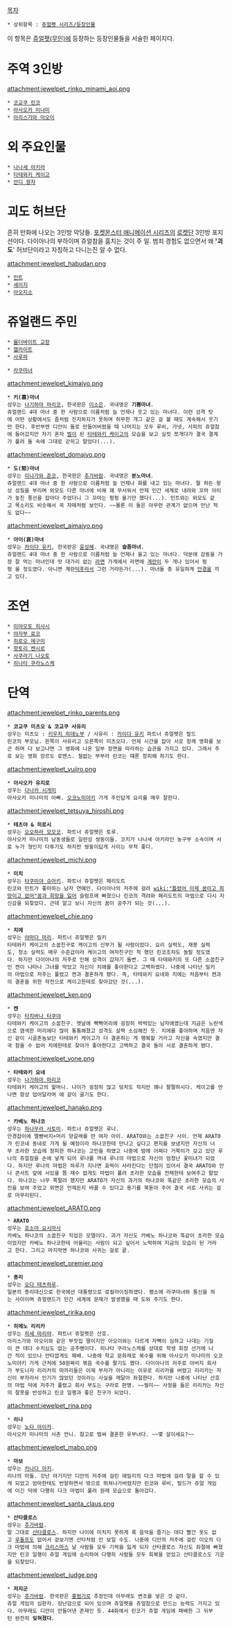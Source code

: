 [[목차]]

 * 상위항목 : [[쥬얼펫 시리즈/등장인물]]

이 항목은 [[쥬얼펫(무인)]]에 등장하는 등장인물들을 서술한 페이지다.

= 주역 3인방 =
attachment:jewelpet_rinko_minami_aoi.png

 * [[코교쿠 린코]]
 * [[아사오카 미나미]]
 * [[아리스가와 아오이]]

= 외 주요인물 =
 * [[나나세 아키라(쥬얼펫 시리즈)|나나세 아키라]]
 * [[타테와키 케이고]]
 * [[안디 왕자]]

= 괴도 허브단 =
흔히 만화에 나오는 3인방 악당들. [[포켓몬스터 애니메이션 시리즈]]의 [[로켓단]] 3인방 포지션이다. 다이아나의 부하이며 쥬얼참을 훔치는 것이 주 일. 범죄 경험도 없으면서 왜 ''''괴도'''' 허브단이라고 자칭하고 다니는진 알 수 없다.

attachment:jewelpet_habudan.png

 * [[민트(쥬얼펫 시리즈)|민트]]
 * [[세이지(쥬얼펫 시리즈)|세이지]]
 * [[아오지소]]

= 쥬얼랜드 주민 =
 * [[몰더바이트 교장]]
 * [[헬라이트]]
 * [[사루파]]

 * [[라쿠마녀]]

attachment:jewelpet_kimajyo.png
 * '''키(喜)마녀'''
 성우는 [[나기하마 마리코]], 한국판은 [[이소은]]. 국내명은 '''기쁨마녀'''.
 쥬얼랜드 4대 마녀 중 한 사람으로 이름처럼 늘 언제나 웃고 있는 마녀다. 이런 성격 탓에 어떤 상황에서도 좀처럼 진지하지가 못하며 허무한 개그 같은 걸 볼 때도 계속해서 웃기만 한다. 후반부엔 디안이 돌로 만들어버렸을 때 나머지는 모두 루비, 가넷, 사피의 쥬얼참에 들어갔지만 자기 혼자 [[벌]]이 된 [[타테와키 케이고]]의 모습을 보고 실컷 쪼개다가 결국 결계가 풀려 돌 속에 그대로 갇히고 말았다(...).

attachment:jewelpet_domajyo.png
 * '''도(怒)마녀'''
 성우는 [[미나가와 준코]], 한국판은 [[추가바람]]. 국내명은 '''분노마녀'''.
 쥬얼랜드 4대 마녀 중 한 사람으로 이름처럼 늘 언제나 화를 내고 있는 마녀다. 뭘 하든 항상 성질을 부리며 외모도 다른 마녀에 비해 꽤 무서워서 언제 인간 세계로 내려와 꼬마 아이가 놓친 풍선을 잡아다 주었더니 그 꼬마는 펑펑 울기만 했다(...). 민트와는 외모도 같고 목소리도 비슷해서 꼭 자매처럼 보인다. ~~물론 이 둘은 아무런 관계가 없으며 만난 적도 없다~~

attachment:jewelpet_aimajyo.png
 * '''아이(哀)마녀'''
 성우는 [[카이다 유키]], 한국판은 [[윤성혜]]. 국내명은 '''슬픔마녀'''.
 쥬얼랜드 4대 마녀 중 한 사람으로 이름처럼 늘 언제나 울고 있는 마녀다. 덕분에 감동을 가장 잘 먹는 마녀인데 맛 대가리 없는 [[라면]] 가게에서 라면에 [[계란]]이 두 개나 있어서 펑펑 울 정도였다. 아니면 계란[[덕후]]라서 그런 거라든가(...). 마녀들 중 유일하게 [[안경]]을 끼고 있다.

= 조연 =
 * [[미야모토 히사시]]
 * [[야자부 료코]]
 * [[히로오 메구미]]
 * [[핫토리 켄시로]]
 * [[사쿠라기 나오토]]
 * [[히나타 쿠라노스케]]

= 단역 =
attachment:jewelpet_rinko_parents.png
 * '''코교쿠 미츠오 & 코교쿠 사유리'''
 성우는 미츠오 : [[키우치 히데노부]] / 사유리 : [[카이다 유키]] 파트너 쥬얼펫은 랄드
 린코의 부모님. 왼쪽이 사유리고 오른쪽이 미츠오다. 언제 시간을 잡아 서로 함께 영화를 보곤 하며 다 보고나면 그 영화에 나온 일부 장면을 따라하는 습관을 가지고 있다. 그래서 주로 보는 영화 장르도 로맨스. 철없는 부부라 린코는 때론 창피해 하기도 한다.

attachment:jewelpet_yujiro.png
 * '''아사오카 유지로'''
 성우는 [[다나카 시게미]]
 아사오카 미나미의 아빠. [[오코노미야키]] 가게 주인답게 요리를 매우 잘한다.

attachment:jewelpet_tetsuya_hiroshi.png
 * '''테츠야 & 히로시'''
 성우는 [[오오하라 모모코]]. 파트너 쥬얼펫은 토루.
 아사오카 미나미의 남동생들로 일란성 쌍둥이들. 코치가 나나세 아키라인 농구부 소속이며 서로 누가 형인지 다투기도 하지만 쌍둥이답게 사이는 무척 좋다.

attachment:jewelpet_michi.png
 * '''미치'''
 성우는 [[타쿠미야 슈아키]]. 파트너 쥬얼펫은 페리도트
 린코와 민트가 좋아하는 남자 연예인. 다이아나의 저주에 걸려 [[wiki:"틀렸어 이제 꿈이고 희망이고 없어"꿈과 희망을 잃어]] 슬럼프에 빠졌으나 린코의 격려와 페리도트의 마법으로 다시 자신감을 되찾았다. 근데 알고 보니 자신의 꿈이 공주가 되는 것(...).

attachment:jewelpet_chie.png
 * '''치에'''
 성우는 [[야마다 마리]]. 파트너 쥬얼펫은 밀키
 타테와키 케이고의 소꿉친구로 케이고의 신부가 될 사람이었다. 요리 실력도, 재봉 실력도, 청소 실력도 매우 수준급이라 케이고의 여자친구인 척 했던 린코조차도 놀랄 정도였다. 하지만 다이아나의 저주로 인해 성격이 갑자기 돌변. 그 때 타테와키의 또 다른 소꿉친구인 켄이 나타나 그녀를 막았고 자신이 치에를 좋아한다고 고백하였다. 나중에 나타난 밀키의 마법으로 저주는 풀렸고 켄과 결혼하게 됐다. 즉, 타테와키 요네와 치에는 처음부터 켄과의 결혼을 위한 작전으로 케이고한테로 찾아갔던 것(...).

attachment:jewelpet_ken.png
 * '''켄'''
 성우는 [[타치바나 타쿠야]]
 타테와키 케이고의 소꿉친구. 옛날에 빡빡머리에 굉장히 박력있는 남자애였는데 지금은 노란색으로 염색한 머리에다 많이 통통해졌고 성격도 살짝 소심해진 듯. 치에를 좋아하며 처음엔 자신 같이 시골촌놈보단 타테와키 케이고가 더 결혼하는 게 행복할 거라고 자신을 속였지만 결국 참을 수 없어 치에한테로 찾아가 좋아한다고 고백하고 결국 둘이 서로 결혼하게 됐다.

attachment:jewelpet_yone.png
 * '''타테와키 요네'''
 성우는 [[나가하마 마리코]]
 타테와키 케이고의 할머니. 나이가 굉장히 많고 덩치도 작지만 꽤나 팔팔하시다. 케이고를 만나면 항상 업어달라며 애 같이 굴기도 한다.

attachment:jewelpet_hanako.png
 * '''카베노 하나코'''
 성우는 [[하나무라 사토미]]. 파트너 쥬얼펫은 루나.
 안경잡이에 멜빵바지+머리 양갈래를 딴 여자 아이. ARATO와는 소꿉친구 사이. 언제 ARATO가 린코네 동네로 가게 될 예정이라 하나코한테 만나고 싶다고 편지를 보냈지만 자신의 너무 초라한 모습에 창피한 하나코는 고민을 하였고 나중에 밤에 어쩌다 거북이가 갖고 있던 루나의 쥬얼참을 손에 넣게 되어 루나를 꺼내 루나의 마법으로 자신이 엄청난 꽃미녀가 되었다. 하지만 루나의 마법은 하루가 지나면 효력이 사라진다는 단점이 있어서 결국 ARATO와 만나 콘서트 앞에 서있을 쯤 재수 없게도 마법이 풀려 초라한 모습을 전체한테 보여주고 말았다. 하나코는 너무 쪽팔려 했지만 ARATO가 자신의 과거의 하나코와 똑같은 초라한 모습의 사진을 보여 주었고 외면은 언제든지 바꿀 수 있다고 용기를 북돋아 주어 결국 서로 사귀는 걸로 마무리된다.

attachment:jewelpet_ARATO.png
 * '''ARATO'''
 성우는 [[호소야 요시마사]]
 카베노 하나코의 소꿉친구 직업은 모델이다. 과거 자신도 카베노 하나코와 똑같이 초라한 모습이었지만 카베노 하나코한테 어울리는 사람이 되고 싶어서 노력하여 지금의 모습이 된 거라고 한다. 그리고 마지막엔 하나코와 사귀는 걸로 끝.

attachment:jewelpet_premier.png
 * '''총리'''
 성우는 [[오다 테츠하루]].
 일본의 총리대신으로 한국에선 대통령으로 로컬라이징하였다. 평소에 라쿠마녀와 통신을 하는 사이이며 쥬얼랜드가 인간 세계에 문제가 발생했을 때 도와 주기도 한다.

attachment:jewelpet_ririka.png
 * '''히메노 리리카'''
 성우는 [[히세 마리야]]. 파트너 쥬얼펫은 산호.
 아리스가와 아오이와 같은 부잣집 딸이지만 아오이와는 다르게 자뻑이 심하고 나대는 기질이 큰 데다 수치심도 없는 공주병이다. 히나타 쿠라노스케를 상대로 학생 회장 선거에 나간 적이 있으나 안타깝게도 패배. 나중에 학교 문화재로 복수를 위해 아사오카 미나미의 오코노미야키 가게 근처에 50원짜리 볶음 국수를 팔기도 했다. 다이아나의 저주로 아버지 회사가 부도나자 리리카의 따까리들은 이제 부자가 아니라는 이유로 리리카를 버렸고 리리카는 자신이 부자라서 인기가 많았던 것이라는 사실을 깨달아 좌절한다. 하지만 나중에 나타난 산호의 마법 덕에 저주가 풀렸고 회사 부도는 구라로 판명. ~~뭥미~~ 사정을 들은 리리카는 자신의 잘못을 반성하고 린코 일행과 좋은 친구가 되었다.

attachment:jewelpet_rina.png
 * '''리나'''
 성우는 [[노다 아이카]].
 아사오카 미나미의 사촌 언니. 참고로 벌써 결혼한 유부녀다. ~~몇 살이세요?~~

attachment:jewelpet_mabo.png
 * '''마보'''
 성우는 [[카나다 아키]].
 리나의 아들. 갓난 아기지만 디안의 저주에 걸린 애밀리의 다크 마법에 걸려 말을 할 수 있게 되었고 엄마한테도 반항하면서 밖으로 뛰쳐나가버렸지만 린코와 루비, 랄드가 쥬얼 게임에 이긴 덕에 다행히 다크 마법이 풀려 원래 모습으로 돌아갔다.

attachment:jewelpet_santa_claus.png
 * '''산타클로스'''
 성우는 [[추가바람]].
 말 그대로 [[산타클로스]]. 하지만 나이에 미치지 못하게 록 음악을 즐기는 데다 빨간 옷도 없고 [[루돌프]]도 없어서 겉보기엔 산타처럼 안 보일 수도. 나중에 디안의 저주에 걸린 이오의 다크 마법에 의해 [[크리스마스]] 날 사람들 모두 기력을 잃게 되자 산타클로스 자신도 좌절에 빠졌지만 린코 일행이 쥬얼 게임에 승리하여 다행히 사람들 모두 회복을 얻었고 산타클로스도 기운을 되찾았다.

attachment:jewelpet_judge.png
 * '''저지군'''
 성우는 [[추가바람]]. 한국판은 [[홍범기]]로 추정인데 아무래도 변조를 넣은 것 같다.
 쥬얼 게임의 심판자. 장난감으로 되어 있으며 쥬얼펫을 쥬얼참으로 만드는 능력도 가지고 있다. 아무래도 디안이 만들어낸 존재인 듯. 44화에서 린코가 쥬얼 게임에 패배한 그 뒤부턴 완전히 '''잊혀졌다.'''
